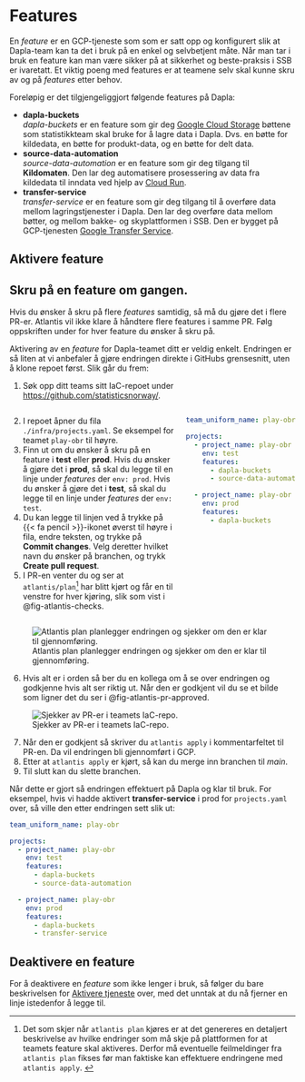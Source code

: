 # Features

En *feature* er en GCP-tjeneste som som er satt opp og konfigurert slik at Dapla-team kan ta det i bruk på en enkel og selvbetjent måte. Når man tar i bruk en feature kan man være sikker på at sikkerhet og beste-praksis i SSB er ivaretatt. Et viktig poeng med features er at teamene selv skal kunne skru av og på *features* etter behov. 

Foreløpig er det tilgjengeliggjort følgende features på Dapla:

- **dapla-buckets**  
*dapla-buckets* er en feature som gir deg [Google Cloud Storage](https://cloud.google.com/storage/docs/creating-buckets) bøttene som statistikkteam skal bruke for å lagre data i Dapla. Dvs. en bøtte for kildedata, en bøtte for produkt-data, og en bøtte for delt data. 
- **source-data-automation**  
*source-data-automation* er en feature som gir deg tilgang til **Kildomaten**. Den lar deg automatisere prosessering av data fra kildedata til inndata ved hjelp av [Cloud Run](https://cloud.google.com/run?hl=nb).
- **transfer-service**  
*transfer-service* er en feature som gir deg tilgang til å overføre data mellom lagringstjenester i Dapla. Den lar deg overføre data mellom bøtter, og mellom bakke- og skyplattformen i SSB. Den er bygget på GCP-tjenesten [Google Transfer Service](https://cloud.google.com/storage-transfer-service?hl=nb).

## Aktivere feature

::: {.callout-warning}
# Skru på en feature om gangen.
Hvis du ønsker å skru på flere *features* samtidig, så må du gjøre det i flere PR-er. Atlantis vil ikke klare å håndtere flere features i samme PR. Følg oppskriften under for hver feature du ønsker å skru på.
:::

 Aktivering av en *feature* for Dapla-teamet ditt er veldig enkelt. Endringen er så liten at vi anbefaler å gjøre endringen direkte i GitHubs grensesnitt, uten å klone repoet først. Slik går du frem:

1. Søk opp ditt teams sitt IaC-repoet under <https://github.com/statisticsnorway/>.


:::: {.columns}

::: {.column width="60%"}
2. I repoet åpner du fila `./infra/projects.yaml`. Se eksempel for teamet `play-obr` til høyre. 
3. Finn ut om du ønsker å skru på en feature i **test** eller **prod**. Hvis du ønsker å gjøre det i **prod**, så skal du legge til en linje under *features* der `env: prod`. Hvis du ønsker å gjøre det i **test**, så skal du legge til en linje under *features* der `env: test`.
4. Du kan legge til linjen ved å trykke på {{< fa pencil >}}-ikonet øverst til høyre i fila, endre teksten, og trykke på **Commit changes**. Velg deretter hvilket navn du ønsker på branchen, og trykk **Create pull request**.
5. I PR-en venter du og ser at `atlantis/plan`^[Det som skjer når `atlantis plan` kjøres er at det genereres en detaljert beskrivelse av hvilke endringer som må skje på plattformen for at teamets feature skal aktiveres. Derfor må eventuelle feilmeldinger fra `atlantis plan` fikses før man faktiske kan effektuere endringene med `atlantis apply`.  ] har blitt kjørt og får en  <i class="fa-solid fa-check" style="color: #36c947;"></i> til venstre for hver kjøring, slik som vist i @fig-atlantis-checks. 


:::



::: {.column width="40%"}

```.yaml
team_uniform_name: play-obr

projects:
  - project_name: play-obr
    env: test
    features:
      - dapla-buckets
      - source-data-automation

  - project_name: play-obr
    env: prod
    features:
      - dapla-buckets
```

:::

::::


![Atlantis plan planlegger endringen og sjekker om den er klar til gjennomføring.](../images/atlantis-plan.png){ fig-alt="Bilde av testene som Atlantis plan gjør i en PR mot et IaC-repo i SSB." #fig-atlantis-checks }

6. Hvis alt er i orden så ber du en kollega om å se over endringen og godkjenne hvis alt ser riktig ut. Når den er godkjent vil du se et bilde som ligner det du ser i @fig-atlantis-pr-approved. 

![Sjekker av PR-er i teamets IaC-repo.](../images/atlantis-pr-approved.png){ fig-alt="Bilde av testene som Atlantis gjør i en PR mot et IaC-repo i SSB." #fig-atlantis-pr-approved }

7. Når den er godkjent så skriver du `atlantis apply` i kommentarfeltet til PR-en. Da vil endringen bli gjennomført i GCP.
8. Etter at `atlantis apply` er kjørt, så kan du merge inn branchen til *main*.
9. Til slutt kan du slette branchen. 

Når dette er gjort så endringen effektuert på Dapla og klar til bruk. For eksempel, hvis vi hadde aktivert **transfer-service** i prod for `projects.yaml` over, så ville den etter endringen sett slik ut: 

```.yaml
team_uniform_name: play-obr

projects:
  - project_name: play-obr
    env: test
    features:
      - dapla-buckets
      - source-data-automation

  - project_name: play-obr
    env: prod
    features:
      - dapla-buckets
      - transfer-service
```


## Deaktivere en feature

For å deaktivere en *feature* som ikke lenger i bruk, så følger du bare beskrivelsen for [Aktivere tjeneste](./features.html#aktivere-feature) over, med det unntak at du nå fjerner en linje istedenfor å legge til.  